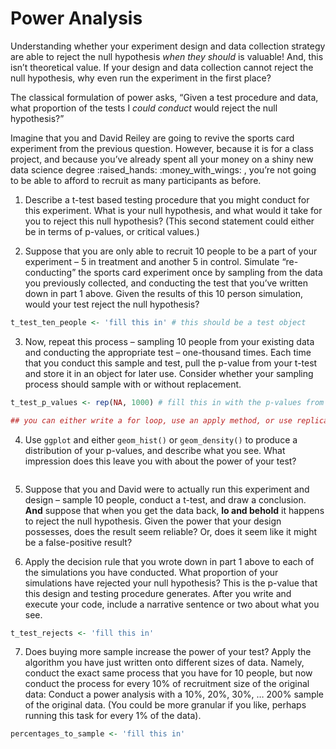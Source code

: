 # Power Analysis 

Understanding whether your experiment design and data collection strategy are able to reject the null hypothesis *when they should* is valuable! And, this isn't theoretical value. If your design and data collection cannot reject the null hypothesis, why even run the experiment in the first place?

The classical formulation of power asks, "Given a test procedure and data, what proportion of the tests I *could conduct* would reject the null hypothesis?" 

Imagine that you and David Reiley are going to revive the sports card experiment from the previous question. However, because it is for a class project, and because you've already spent all your money on a shiny new data science degree :raised_hands: :money_with_wings: , you're not going to be able to afford to recruit as many participants as before. 

1. Describe a t-test based testing procedure that you might conduct for this experiment. What is your null hypothesis, and what would it take for you to reject this null hypothesis? (This second statement could either be in terms of p-values, or critical values.)

> 

2. Suppose that you are only able to recruit 10 people to be a part of your experiment -- 5 in treatment and another 5 in control. Simulate "re-conducting" the sports card experiment once by sampling from the data you previously collected, and conducting the test that you've written down in part 1 above. Given the results of this 10 person simulation, would your test reject the null hypothesis?

```r
t_test_ten_people <- 'fill this in' # this should be a test object
```

3. Now, repeat this process -- sampling 10 people from your existing data and conducting the appropriate test -- one-thousand times. Each time that you conduct this sample and test, pull the p-value from your t-test and store it in an object for later use. Consider whether your sampling process should sample with or without replacement.

```r
t_test_p_values <- rep(NA, 1000) # fill this in with the p-values from your power analysis

## you can either write a for loop, use an apply method, or use replicate (which is an easy-of-use wrapper to an apply method)
```

4. Use `ggplot` and either `geom_hist()` or `geom_density()` to produce a distribution of your p-values, and describe what you see. What impression does this leave you with about the power of your test? 

```r

```

5. Suppose that you and David were to actually run this experiment and design -- sample 10 people, conduct a t-test, and draw a conclusion. **And** suppose that when you get the data back, **lo and behold** it happens to reject the null hypothesis. Given the power that your design possesses, does the result seem reliable? Or, does it seem like it might be a false-positive result?

> 

6. Apply the decision rule that you wrote down in part 1 above to each of the simulations you have conducted. What proportion of your simulations have rejected your null hypothesis? This is the p-value that this design and testing procedure generates. After you write and execute your code, include a narrative sentence or two about what you see.  

```r
t_test_rejects <- 'fill this in'
```

7. Does buying more sample increase the power of your test? Apply the algorithm you have just written onto different sizes of data. Namely, conduct the exact same process that you have for 10 people, but now conduct the process for every 10% of recruitment size of the original data: Conduct a power analysis with a 10%, 20%, 30%, ... 200% sample of the original data. (You could be more granular if you like, perhaps running this task for every 1% of the data). 

```r
percentages_to_sample <- 'fill this in'
```
